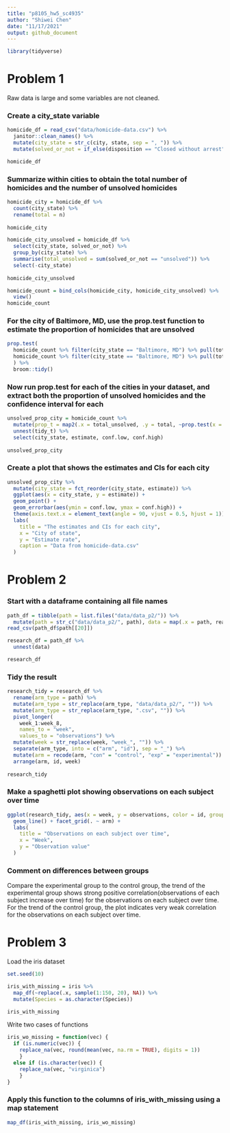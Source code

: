 ```yaml
---
title: "p8105_hw5_sc4935"
author: "Shiwei Chen"
date: "11/17/2021"
output: github_document
---
```


```r
library(tidyverse)
```

# Problem 1

Raw data is large and some variables are not cleaned.

### Create a city_state variable

```r
homicide_df = read_csv("data/homicide-data.csv") %>% 
  janitor::clean_names() %>% 
  mutate(city_state = str_c(city, state, sep = ", ")) %>% 
  mutate(solved_or_not = if_else(disposition == "Closed without arrest" | disposition == "Open/No arrest", "unsolved", "solved")) 

homicide_df
```

### Summarize within cities to obtain the total number of homicides and the number of unsolved homicides 

```r
homicide_city = homicide_df %>% 
  count(city_state) %>% 
  rename(total = n)
 
homicide_city

homicide_city_unsolved = homicide_df %>% 
  select(city_state, solved_or_not) %>%
  group_by(city_state) %>% 
  summarise(total_unsolved = sum(solved_or_not == "unsolved")) %>% 
  select(-city_state)
  
homicide_city_unsolved 

homicide_count = bind_cols(homicide_city, homicide_city_unsolved) %>% 
  view()
homicide_count
```



### For the city of Baltimore, MD, use the prop.test function to estimate the proportion of homicides that are unsolved

```r
prop.test(
  homicide_count %>% filter(city_state == "Baltimore, MD") %>% pull(total_unsolved), 
  homicide_count %>% filter(city_state == "Baltimore, MD") %>% pull(total)
  ) %>% 
  broom::tidy()

```

### Now run prop.test for each of the cities in your dataset, and extract both the proportion of unsolved homicides and the confidence interval for each

```r
unsolved_prop_city = homicide_count %>% 
  mutate(prop_t = map2(.x = total_unsolved, .y = total, ~prop.test(x = .x, n = .y)), tidy_t = map(.x = prop_t, ~broom::tidy(.x))) %>% 
  unnest(tidy_t) %>% 
  select(city_state, estimate, conf.low, conf.high)
  
unsolved_prop_city
```

### Create a plot that shows the estimates and CIs for each city

```r
unsolved_prop_city %>% 
  mutate(city_state = fct_reorder(city_state, estimate)) %>% 
  ggplot(aes(x = city_state, y = estimate)) +
  geom_point() + 
  geom_errorbar(aes(ymin = conf.low, ymax = conf.high)) + 
  theme(axis.text.x = element_text(angle = 90, vjust = 0.5, hjust = 1)) +
  labs(
    title = "The estimates and CIs for each city",
    x = "City of state",
    y = "Estimate rate",
    caption = "Data from homicide-data.csv"
  )

```






# Problem 2

### Start with a dataframe containing all file names

```r
path_df = tibble(path = list.files("data/data_p2/")) %>% 
  mutate(path = str_c("data/data_p2/", path), data = map(.x = path, read_csv))
read_csv(path_df$path[[20]])

research_df = path_df %>% 
  unnest(data)

research_df
```

### Tidy the result

```r
research_tidy = research_df %>% 
  rename(arm_type = path) %>% 
  mutate(arm_type = str_replace(arm_type, "data/data_p2/", "")) %>% 
  mutate(arm_type = str_replace(arm_type, ".csv", "")) %>% 
  pivot_longer(
    week_1:week_8,
    names_to = "week",
    values_to = "observations") %>% 
  mutate(week = str_replace(week, "week_", "")) %>% 
  separate(arm_type, into = c("arm", "id"), sep = "_") %>% 
  mutate(arm = recode(arm, "con" = "control", "exp" = "experimental")) %>% 
  arrange(arm, id, week) 
  
research_tidy
```

### Make a spaghetti plot showing observations on each subject over time

```r
ggplot(research_tidy, aes(x = week, y = observations, color = id, group = id)) +
  geom_line() + facet_grid(. ~ arm) +
  labs(
    title = "Observations on each subject over time",
    x = "Week",
    y = "Observation value"
  )
```

### Comment on differences between groups

Compare the experimental group to the control group, the trend of the experimental group shows strong positive correlation(observations of each subject increase over time) for the observations on each subject over time. For the trend of the control group, the plot indicates very weak correlation for the observations on each subject over time.



# Problem 3

Load the iris dataset

```r
set.seed(10)

iris_with_missing = iris %>% 
  map_df(~replace(.x, sample(1:150, 20), NA)) %>%
  mutate(Species = as.character(Species)) 

iris_with_missing
```

Write two cases of functions

```r
iris_wo_missing = function(vec) {
  if (is.numeric(vec)) {
    replace_na(vec, round(mean(vec, na.rm = TRUE), digits = 1))
    }
  else if (is.character(vec)) {
    replace_na(vec, "virginica")
    }
} 
```

### Apply this function to the columns of iris_with_missing using a map statement
 
```r
map_df(iris_with_missing, iris_wo_missing) 
```

